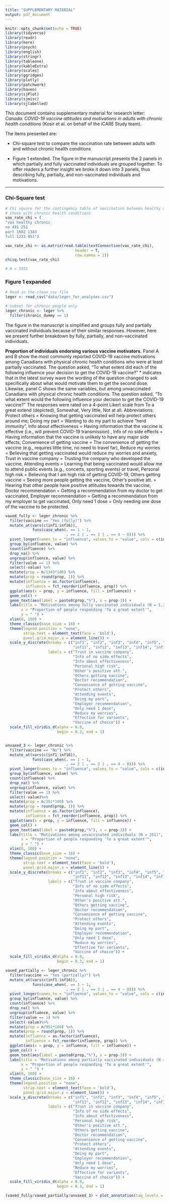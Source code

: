```yaml
---
title: "SUPPLEMENTARY MATERIAL"
output: pdf_document
---
```


```r
knitr::opts_chunk$set(echo = TRUE)
library(tidyverse)
library(readr)
library(here)
library(psych)
library(english)
library(stringr)
library(tableone)
library(kableExtra)
library(scales)
library(ggridges)
library(plotly)
library(patchwork)
library(haven)
library(sjPlot)
library(sjmisc)
library(sjlabelled)
```

This document contains supplementary material for research letter: *Canada: COVID-19 vaccine attitudes and motivations in adults with chronic health conditions* (Kosir et al. on behalf of the iCARE Study team).

The items presented are:

* Chi-square test to compare the vaccination rate between adults with and without chronic health conditions

* Figure 1 extended. The figure in the manuscript presents the 2 panels in which partially and fully vaccinated individuals are grouped together. To offer readers a further insight we broke it down into 3 panels, thus describing fully, partially, and non-vaccinated individuals and motivations.

***

### Chi-Square test
```r
# Chi square for the contingency table of vaccination between healthy and 
# those with chronic health conditions
vax_rate_chi = (
"vax healthy chronic
no 491 251
part 1682 1343
full 1233 951")

vax_rate_chi <- as.matrix(read.table(textConnection(vax_rate_chi),
                               header = T,
                               row.names = 1))
chisq.test(vax_rate_chi)

# N = 5951
```

\newpage

### Figure 1 expanded

```r
# Read in the clean csv file
leger <- read_csv("data/leger_for_analyses.csv")

# subset for chronic people only
leger_chronic <- leger %>%
  filter(chronic_dummy == 1)
```

The figure in the manuscript is simplified and groups fully and partially vaccinated individuals because of their similar responses. However, here we present further breakdown by fully, partially, and non-vaccinated individuals.

**Proportion of individuals endorsing various vaccine motivators.** 
Panel A and B show the most commonly reported COVID-19 vaccine motivations among Canadians with physical chronic health conditions who were at least partially vaccinated. The question asked, “To what extent did each of the following influence your decision to get the COVID-19 vaccine?” * indicates that in the latest survey wave the wording of the question changed to ask specifically about what would motivate them to get the second dose. Likewise, panel C shows the same variables, but among unvaccinated Canadians with physical chronic health conditions. The question asked, “To what extent would the following influence your decision to get the COVID-19 vaccine?” The responses were rated on a 4-point Likert scale from To a great extend (depicted), Somewhat, Very little, Not at all.
Abbreviations: Protect others = Knowing that getting vaccinated will help protect others around me; Doing my part = Wanting to do my part to achieve "herd immunity", Info about effectiveness = Having information that the vaccine is effective (i.e., will prevent COVID-19 transmission) , Info of no side effects = Having information that the vaccine is unlikely to have any major side effects, Convenience of getting vaccine = The convenience of getting the vaccine (e.g., requires little time, no need to travel far), Reduce my worries = Believing that getting vaccinated would reduce my worries and anxiety, Trust in vaccine company = Trusting the company who developed the vaccine, Attending events = Learning that being vaccinated would allow me to attend public events (e.g., concerts, sporting events) or travel, Personal high risk = Believing that I am high risk of getting COVID-19, Others getting vaccine = Seeing more people getting the vaccine, Other’s positive att. = Hearing that other people have positive attitudes towards the vaccine, Doctor recommendation = Getting a recommendation from my doctor to get vaccinated, Employer recommendation = Getting a recommendation from my employer to get vaccinated, Only need 1 dose = Only needing one dose of the vaccine to be protected.


```r

vaxed_fully <- leger_chronic %>%
  filter(vaccine == "Yes (fully)") %>%
  mutate_at(vars(c(inf1:inf16)), 
            funs(case_when(. == 1 ~ 1,
                           . == 2 | . == 3 | . == 4 ~ 0))) %>%
  pivot_longer(names_to = "influence", values_to = "value", cols = c(inf1:inf16)) %>%
  group_by(influence, value) %>%
  count(influence) %>%
  drop_na() %>%
  ungroup(influence, value) %>%
  filter(value == 1) %>%
  select(-value) %>%
  mutate(prop = n/1343*100) %>%
  mutate(prop = round(prop, 1)) %>%
  mutate(influence = as.factor(influence),
         influence = fct_reorder(influence, prop)) %>%
  ggplot(aes(x = prop, y = influence, fill = influence)) + 
  geom_col() + 
  geom_text(aes(label = paste0(prop,"%"), x = prop-3)) +
  labs(title = "Motivations among fully vaccinated individuals (N = 1,343)", 
       x = "Proportion of people responding 'To a great extent'",
       y = " ") + 
  xlim(0, 100) +
  theme_classic(base_size = 16) +
  theme(legend.position = "none",
        strip.text = element_text(face = 'bold'),
        panel.grid.major.x = element_line()) +
  scale_y_discrete(breaks = c("inf1", "inf2", "inf3", "inf4", "inf5", "inf6", "inf7", "inf10",
                              "inf11", "inf12", "inf13", "inf14", "inf15", "inf16", "inf17", "inf18"),
                   labels = c("Trust in vaccine company",
                              "Info of no side effects",
                              "Info about effectiveness",
                              "Personal high risk",
                              "Other's positive att.",
                              "Others getting vaccine",
                              "Doctor recommendation",
                              "Convenience of getting vaccine",
                              "Protect others",
                              "Attending events",
                              "Doing my part",
                              "Employer recommendation",
                              "Only need 1 dose",
                              "Reduce my worries",
                              "Effective for variants",
                              "Vaccine of choice")) +
  scale_fill_viridis_d(alpha = 0.9,
                       begin = 0.3, end = 1)


unvaxed_3 <- leger_chronic %>%
  filter(vaccine == "No") %>%
  mutate_at(vars(c(inf1:inf16)), 
            funs(case_when(. == 1 ~ 1,
                           . == 2 | . == 3 | . == 4 ~ 0))) %>%
  pivot_longer(names_to = "influence", values_to = "value", cols = c(inf1:inf16)) %>%
  group_by(influence, value) %>%
  count(influence) %>%
  drop_na() %>%
  ungroup(influence, value) %>%
  filter(value == 1) %>%
  select(-value)%>%
  mutate(prop = n/251*100) %>%
  mutate(prop = round(prop, 1)) %>%
  mutate(influence = as.factor(influence),
         influence = fct_reorder(influence, prop)) %>%
  ggplot(aes(x = prop, y = influence, fill = influence)) + 
  geom_col() + 
  geom_text(aes(label = paste0(prop,"%"), x = prop-3)) +
  labs(title = "Motivations among unvaccinated individuals (N = 251)", 
       x = "Proportion of people responding 'To a great extent'",
       y = " ") + 
  xlim(0, 100) +
  theme_classic(base_size = 16) +
  theme(legend.position = "none",
        strip.text = element_text(face = 'bold'),
        panel.grid.major.x = element_line()) +
  scale_y_discrete(breaks = c("inf1", "inf2", "inf3", "inf4", "inf5", "inf6", "inf7", "inf10",
                              "inf11", "inf12", "inf13", "inf14", "inf15", "inf16", "inf17", "inf18"),
                   labels = c("Trust in vaccine company",
                              "Info of no side effects",
                              "Info about effectiveness",
                              "Personal high risk",
                              "Other's positive att.",
                              "Others getting vaccine",
                              "Doctor recommendation",
                              "Convenience of getting vaccine",
                              "Protect others",
                              "Attending events",
                              "Doing my part",
                              "Employer recommendation",
                              "Only need 1 dose",
                              "Reduce my worries",
                              "Effective for variants",
                              "Vaccine of choice")) +
  scale_fill_viridis_d(alpha = 0.9,
                       begin = 0.3, end = 1)

vaxed_partially <- leger_chronic %>%
  filter(vaccine == "Yes (partially)") %>%
  mutate_at(vars(c(inf1:inf16)), 
            funs(case_when(. == 1 ~ 1,
                           . == 2 | . == 3 | . == 4 ~ 0))) %>%
  pivot_longer(names_to = "influence", values_to = "value", cols = c(inf1:inf16)) %>%
  group_by(influence, value) %>%
  count(influence) %>%
  drop_na() %>%
  ungroup(influence, value) %>%
  filter(value == 1) %>%
  select(-value)%>%
  mutate(prop = n/951*100) %>%
  mutate(prop = round(prop, 1)) %>%
  mutate(influence = as.factor(influence),
         influence = fct_reorder(influence, prop)) %>%
  ggplot(aes(x = prop, y = influence, fill = influence)) + 
  geom_col() + 
  geom_text(aes(label = paste0(prop,"%"), x = prop-3)) +
  labs(title = "Motivations among partially vaccinated individuals (N = 951)*", 
       x = "Proportion of people responding 'To a great extent'",
       y = " ") + 
  xlim(0, 100) +
  theme_classic(base_size = 16) +
  theme(legend.position = "none",
        strip.text = element_text(face = 'bold'),
        panel.grid.major.x = element_line()) +
  scale_y_discrete(breaks = c("inf1", "inf2", "inf3", "inf4", "inf5", "inf6", "inf7", "inf10",
                              "inf11", "inf12", "inf13", "inf14", "inf15", "inf16", "inf17", "inf18"),
                   labels = c("Trust in vaccine company",
                              "Info of no side effects",
                              "Info about effectiveness",
                              "Personal high risk",
                              "Other's positive att.",
                              "Others getting vaccine",
                              "Doctor recommendation",
                              "Convenience of getting vaccine",
                              "Protect others",
                              "Attending events",
                              "Doing my part",
                              "Employer recommendation",
                              "Only need 1 dose",
                              "Reduce my worries",
                              "Effective for variants",
                              "Vaccine of choice")) +
  scale_fill_viridis_d(alpha = 0.9,
                       begin = 0.3, end = 1)

(vaxed_fully/vaxed_partially/unvaxed_3) + plot_annotation(tag_levels = 'A')
```